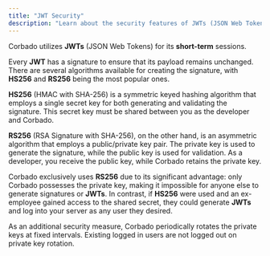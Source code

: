 ```yaml
---
title: "JWT Security"
description: "Learn about the security features of JWTs (JSON Web Tokens) and how Corbado's session management makes use of them."
---
```


Corbado utilizes **JWTs** (JSON Web Tokens) for its **short-term** sessions.

Every **JWT** has a signature to ensure that its payload remains unchanged. There are several algorithms available for creating the signature, with **HS256** and **RS256** being the most popular ones.

**HS256** (HMAC with SHA-256) is a symmetric keyed hashing algorithm that employs a single secret key for both generating and validating the signature. This secret key must be shared between you as the developer and Corbado.

**RS256** (RSA Signature with SHA-256), on the other hand, is an asymmetric algorithm that employs a public/private key pair. The private key is used to generate the signature, while the public key is used for validation. As a developer, you receive the public key, while Corbado retains the private key.

Corbado exclusively uses **RS256** due to its significant advantage: only Corbado possesses the private key, making it impossible for anyone else to generate signatures or **JWTs**. In contrast, if **HS256** were used and an ex-employee gained access to the shared secret, they could generate **JWTs** and log into your server as any user they desired.

As an additional security measure, Corbado periodically rotates the private keys at fixed intervals. Existing logged in users are not logged out on private key rotation.